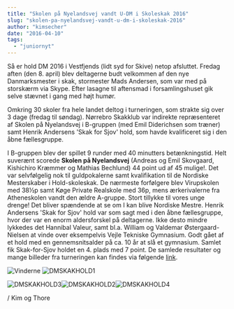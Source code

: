 ```yaml
---
title: "Skolen på Nyelandsvej vandt U-DM i Skoleskak 2016"
slug: "skolen-pa-nyelandsvej-vandt-u-dm-i-skoleskak-2016"
author: "kimsecher"
date: "2016-04-10"
tags: 
  - "juniornyt"
---
```


Så er hold DM 2016 i Vestfjends (lidt syd for Skive) netop afsluttet. Fredag aften (den 8. april) blev deltagerne budt velkommen af den nye Danmarksmester i skak, stormester Mads Andersen, som var med på storskærm via Skype. Efter lasagne til aftensmad i forsamlingshuset gik selve stævnet i gang med højt humør.

Omkring 30 skoler fra hele landet deltog i turneringen, som strakte sig over 3 dage (fredag til søndag). Nørrebro Skakklub var indirekte repræsenteret af Skolen på Nyelandsvej i B-gruppen (med Emil Diderichsen som træner) samt Henrik Andersens 'Skak for Sjov' hold, som havde kvalificeret sig i den åbne fællesgruppe.

I B-gruppen blev der spillet 9 runder med 40 minutters betænkningstid. Helt suverænt scorede **Skolen på Nyelandsvej** (Andreas og Emil Skovgaard, Kishichiro Kræmmer og Mathias Bechlund) 44 point ud af 45 mulige!. Det var selvfølgelig nok til guldpokalerne samt kvalifikation til de Nordiske Mesterskaber i Hold-skoleskak. De nærmeste forfølgere blev Virupskolen med 38½p samt Køge Private Realskole med 36p, mens ærkerivalerne fra Atheneskolen vandt den ældre A-gruppe. Stort tillykke til vores unge drenge! Det bliver spændende at se om I kan blive Nordiske Mestre. Henrik Andersens 'Skak for Sjov' hold var som sagt med i den åbne fællesgruppe, hvor der var en enorm aldersforskel på deltagerne. Ikke desto mindre lykkedes det Hannibal Valeur, samt bl.a. William og Valdemar Østergaard-Nielsen at vinde over eksempelvis Vejle Tekniske Gymnasium. Godt gået af et hold med en gennemsnitsalder på ca. 10 år at slå et gymnasium. Samlet fik Skak-for-Sjov holdet en 4. plads med 7 point. De samlede resultater og mange billeder fra turneringen kan findes via følgende [link](http://holddm.dk/).

![Vinderne](/images/Vinderne.jpg) ![DMSKAKHOLD1](/images/DMSKAKHOLD1-1024x576.jpg)

![DMSKAKHOLD3](/images/DMSKAKHOLD3-300x225.jpg)![DMSKAKHOLD2](/images/DMSKAKHOLD2-300x225.jpg)![DMSKAKHOLD4](/images/DMSKAKHOLD4-300x169.jpg)

/ Kim og Thore

